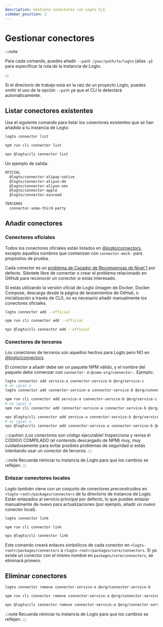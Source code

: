 ```yaml
---
description: Gestiona conectores con Logto CLI.
sidebar_position: 2
---
```



# Gestionar conectores

:::note

Para cada comando, puedes añadir `--path /your/path/to/logto` (alias `-p`) para especificar la ruta de la instancia de Logto.

:::

Si el directorio de trabajo está en la raíz de un proyecto Logto, puedes omitir el uso de la opción `--path` ya que el CLI lo detectará automáticamente.

## Listar conectores existentes

Usa el siguiente comando para listar los conectores existentes que se han añadido a tu instancia de Logto:

<Tabs groupId="cmd">

  <TabItem value="cli" label="CLI">

```bash
logto connector list
```

  </TabItem>
  <TabItem value="local" label="Local">

```bash
npm run cli connector list
```

  </TabItem>
  
  <TabItem value="npx" label="npx">

```bash
npx @logto/cli connector list
```

  </TabItem>

</Tabs>

Un ejemplo de salida:

```bash
OFICIAL
  @logto/connector-alipay-native
  @logto/connector-aliyun-dm
  @logto/connector-aliyun-sms
  @logto/connector-apple
  @logto/connector-azuread

TERCEROS
  connector-some-third-party
```

## Añadir conectores

### Conectores oficiales

Todos los conectores oficiales están listados en [@logto/connectors](https://github.com/logto-io/logto/tree/master/packages/connectors), excepto aquellos nombres que comienzan con `connector-mock-` para propósitos de prueba.

<Admonition type="tip" title="¡Llamado a contribuyentes!">

Cada conector es un [problema de Cazador de Recompensas de Nivel 1](https://github.com/logto-io/logto/issues/1861) por defecto. Siéntete libre de comentar o crear el problema relacionado en GitHub para reconocer un conector si estás interesado.

</Admonition>

Si estás utilizando la versión oficial de Logto (imagen de Docker, Docker Compose, descarga desde la página de lanzamientos de GitHub, o inicialización a través de CLI), no es necesario añadir manualmente los conectores oficiales.

<Tabs groupId="cmd">

  <TabItem value="cli" label="CLI">

```bash
logto connector add --official
```

  </TabItem>
  <TabItem value="local" label="Local">

```bash
npm run cli connector add --official
```

  </TabItem>
  <TabItem value="npx" label="npx">

```bash
npx @logto/cli connector add --official
```

  </TabItem>

</Tabs>

### Conectores de terceros

Los conectores de terceros son aquellos hechos para Logto pero NO en [@logto/connectors](https://github.com/logto-io/logto/tree/master/packages/connectors).

El conector a añadir debe ser un paquete NPM válido, y el nombre del paquete debe comenzar con `connector-` o `@some-org/connector-`. Ejemplo:

<Tabs groupId="cmd">

  <TabItem value="cli" label="CLI">

```bash
logto connector add service-a connector-service-b @org/service-c
# es igual a
logto connector add connector-service-a connector-service-b @org/connector-service-c
```

  </TabItem>
  <TabItem value="local" label="Local">

```bash
npm run cli connector add service-a connector-service-b @org/service-c
# es igual a
npm run cli connector add connector-service-a connector-service-b @org/connector-service-c
```

  </TabItem>
  <TabItem value="npx" label="npx">

```bash
npx @logto/cli connector add service-a connector-service-b @org/service-c
# es igual a
npx @logto/cli connector add connector-service-a connector-service-b @org/connector-service-c
```

  </TabItem>

</Tabs>

:::caution
¡Los conectores son código ejecutable! Inspecciona y revisa el CÓDIGO COMPILADO (el contenido descargado de NPM) muy, muy cuidadosamente para evitar posibles problemas de seguridad si estás intentando usar un conector de terceros.
:::

:::note
Recuerda reiniciar tu instancia de Logto para que los cambios se reflejen.
:::

### Enlazar conectores locales

Logto también viene con un conjunto de conectores preconstruidos en `<logto-root>/packages/connectors` de tu directorio de instancia de Logto. Están enlazados al servicio principal por defecto, lo que puedes enlazar manualmente de nuevo para actualizaciones (por ejemplo, añadir un nuevo conector local).

<Tabs groupId="cmd">

  <TabItem value="cli" label="CLI">

```bash
logto connector link
```

  </TabItem>
  <TabItem value="local" label="Local">

```bash
npm run cli connector link
```

  </TabItem>
  <TabItem value="npx" label="npx">

```bash
npx @logto/cli connector link
```

  </TabItem>

</Tabs>

Este comando creará enlaces simbólicos de cada conector en `<logto-root>/packages/connectors` a `<logto-root>/packages/core/connectors`. Si ya existe un conector con el mismo nombre en `packages/core/connectors`, se eliminará primero.

## Eliminar conectores

<Tabs groupId="cmd">

  <TabItem value="cli" label="CLI">

```bash
logto connector remove connector-service-a @org/connector-service-b
```

  </TabItem>
  <TabItem value="local" label="Local">

```bash
npm run cli connector remove connector-service-a @org/connector-service-b
```

  </TabItem>
  <TabItem value="npx" label="npx">

```bash
npx @logto/cli connector remove connector-service-a @org/connector-service-b
```

  </TabItem>

</Tabs>

:::note
Recuerda reiniciar tu instancia de Logto para que los cambios se reflejen.
:::
